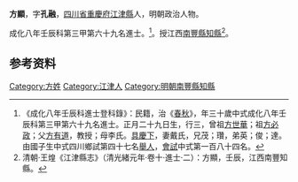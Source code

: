 {{明清人物信息框
| 姓名 = 方顯
| 原名 =
| 圖片名稱= 
| 圖片大小 =
| 圖片說明 = 
| 最高職務 =
| 國家 = 大明 
| 爵位 =
| 籍貫 = [[四川省|四川省]][[重慶府|重慶府]][[江津縣|江津縣]]
| 族裔 = 
| 旗籍 = 
| 字號 = 
| 諡號 =
| 出生日期 = 正月二十九日
| 出生地點 =
| 逝世日期 = 
| 逝世地點 =
| 墓葬 =
| 配偶 = 戴氏
| 親屬 = 曾祖[[方世華|方世華]]，祖[[方必政|方必政]]，父[[方有道|方有道]]，母李氏
| 出身 =
* 成化八年壬辰科進士
| 經歷 =
| 著作 =  
}}
'''方顯'''{{BD|1443年||？年||}}，字'''孔融'''，[[四川省|四川省]][[重慶府|重慶府]][[江津縣|江津縣]]人，明朝政治人物。

成化八年壬辰科第三甲第六十九名進士。<ref>《成化八年壬辰科進士登科錄》：民籍，治《[[春秋|春秋]]》，年三十歲中式成化八年壬辰科第三甲第六十九名進士。正月二十九日生，行三，曾祖[[方世華|方世華]]；祖[[方必政|方必政]]；父[[方有道|方有道]]，教授；母李氏。[[具慶下|具慶下]]，妻戴氏，兄茂；瓚，弟英；俊；達。由國子生中式四川鄉試第四十七名[[舉人|舉人]]，[[會試|會試]]中式第一百八十四名。</ref>。授江西[[南豐縣|南豐縣]][[知縣|知縣]]<ref>清朝·王煌《江津縣志》（清光緒元年·卷十·進士·二）：方顯，壬辰，江西南豐知縣。</ref>。

== 参考资料 ==
{{reflist}}

{{成化八年壬辰科殿试金榜}}

{{Authority control}}

{{DEFAULTSORT:F}}
[[Category:方姓|Category:方姓]]
[[Category:江津人|Category:江津人]]
[[Category:明朝南豐縣知縣|Category:明朝南豐縣知縣]]


{{明朝人物小作品}}